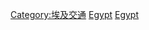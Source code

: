 {{commonscat|Rail transport in Egypt}}

[[Category:埃及交通|Category:埃及交通]]
[[Category:各國鐵路|Egypt]]
[[Category:非洲鐵路|Egypt]]